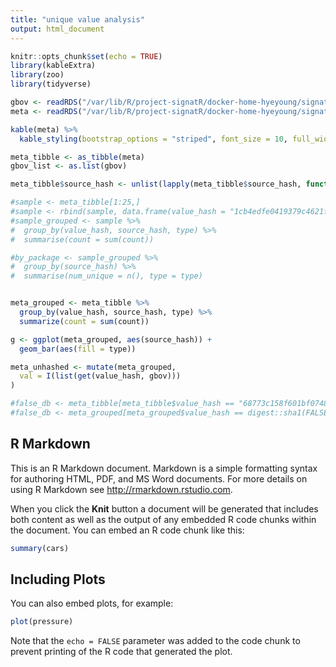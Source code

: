 ```yaml
---
title: "unique value analysis"
output: html_document
---
```


```r
knitr::opts_chunk$set(echo = TRUE)
library(kableExtra)
library(zoo)
library(tidyverse)

gbov <- readRDS("/var/lib/R/project-signatR/docker-home-hyeyoung/signatr-experiment/run16/signatr-gbov/gbov.RDS") # environment
meta <- readRDS("/var/lib/R/project-signatR/docker-home-hyeyoung/signatr-experiment/run16/signatr-gbov/meta.RDS") # deta.frame

kable(meta) %>%
  kable_styling(bootstrap_options = "striped", font_size = 10, full_width = FALSE)

meta_tibble <- as_tibble(meta)
gbov_list <- as.list(gbov)

meta_tibble$source_hash <- unlist(lapply(meta_tibble$source_hash, function(x) sub(":.*", "", x)))

#sample <- meta_tibble[1:25,]
#sample <- rbind(sample, data.frame(value_hash = "1cb4edfe0419379c4621f0bafe59cab9f69832a2", source_hash = "cluster", count = -1, index = -1, type = "double"))
#sample_grouped <- sample %>% 
#  group_by(value_hash, source_hash, type) %>%
#  summarise(count = sum(count))

#by_package <- sample_grouped %>%
#  group_by(source_hash) %>%
#  summarise(num_unique = n(), type = type)


meta_grouped <- meta_tibble %>% 
  group_by(value_hash, source_hash, type) %>%
  summarize(count = sum(count))

g <- ggplot(meta_grouped, aes(source_hash)) + 
  geom_bar(aes(fill = type))

meta_unhashed <- mutate(meta_grouped,
  val = I(list(get(value_hash, gbov)))
)

#false_db <- meta_tibble[meta_tibble$value_hash == "68773c158f601bf0748847665c0a46e974f0e085",]
#false_db <- meta_grouped[meta_grouped$value_hash == digest::sha1(FALSE),]


```


## R Markdown

This is an R Markdown document. Markdown is a simple formatting syntax for authoring HTML, PDF, and MS Word documents. For more details on using R Markdown see <http://rmarkdown.rstudio.com>.

When you click the **Knit** button a document will be generated that includes both content as well as the output of any embedded R code chunks within the document. You can embed an R code chunk like this:

```r
summary(cars)
```

## Including Plots

You can also embed plots, for example:

```r
plot(pressure)
```

Note that the `echo = FALSE` parameter was added to the code chunk to prevent printing of the R code that generated the plot.
